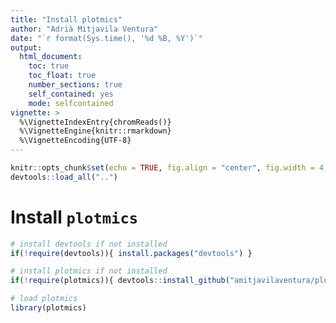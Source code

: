```yaml
---
title: "Install plotmics"
author: "Adrià Mitjavila Ventura"
date: "`r format(Sys.time(), '%d %B, %Y')`"
output:
  html_document:
    toc: true
    toc_float: true
    number_sections: true
    self_contained: yes
    mode: selfcontained
vignette: >
  %\VignetteIndexEntry{chromReads()}
  %\VignetteEngine{knitr::rmarkdown}
  %\VignetteEncoding{UTF-8}
---
```


```r
knitr::opts_chunk$set(echo = TRUE, fig.align = "center", fig.width = 4, fig.height = 4)
devtools::load_all("..")
```

# Install `plotmics`

```r
# install devtools if not installed
if(!require(devtools)){ install.packages("devtools") }

# install plotmics if not installed
if(!require(plotmics)){ devtools::install_github("amitjavilaventura/plotmics") }
```

```r
# load plotmics
library(plotmics)
```
